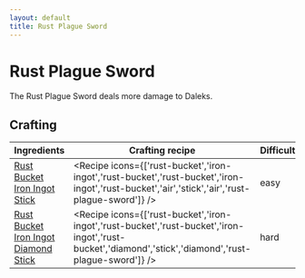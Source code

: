 ```yaml
---
layout: default
title: Rust Plague Sword
---
```



Rust Plague Sword
===================

The Rust Plague Sword deals more damage to Daleks.

## Crafting

| Ingredients | Crafting recipe | Difficulty |
| ----------- | --------------- | ------------- |
| [Rust Bucket](/planets#buckets)<br/>[Iron Ingot](https://minecraft.wiki/w/Iron_Ingot)<br/>[Stick](https://minecraft.wiki/w/Stick) | <Recipe icons={['rust-bucket','iron-ingot','rust-bucket','rust-bucket','iron-ingot','rust-bucket','air','stick','air','rust-plague-sword']} /> | easy |
| [Rust Bucket](/planets#buckets)<br/>[Iron Ingot](https://minecraft.wiki/w/Iron_Ingot)<br/>[Diamond](https://minecraft.wiki/w/Diamond)<br/>[Stick](https://minecraft.wiki/w/Stick) | <Recipe icons={['rust-bucket','iron-ingot','rust-bucket','rust-bucket','iron-ingot','rust-bucket','diamond','stick','diamond','rust-plague-sword']} /> | hard |
